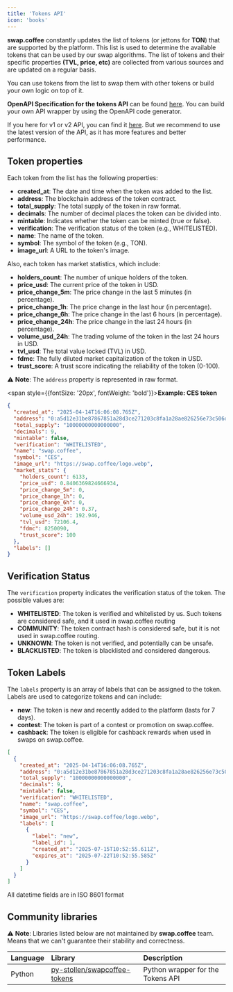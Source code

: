 ```yaml
---
title: 'Tokens API'
icon: 'books'
---
```


**swap.coffee** constantly updates the list of tokens (or jettons for  **TON**) that are supported by the platform.
This list is used to determine the available tokens that can be used by our swap algorithms.
The list of tokens and their specific properties **(TVL, price, etc)** are collected from various sources and are updated on a regular basis.

You can use tokens from the list to swap them with other tokens or build your own logic on top of it.

**OpenAPI Specification for the tokens API** can be found [here](https://tokens.swap.coffee/api/v3/swagger-ui). You can build your own API wrapper by using the OpenAPI code generator.

If you here for v1 or v2 API, you can find it [here](https://tokens.swap.coffee/docs). But we recommend to use the latest version of the API, as it has more features and better performance.

## Token properties

Each token from the list has the following properties:

- **created_at**: The date and time when the token was added to the list.
- **address**: The blockchain address of the token contract.
- **total_supply**: The total supply of the token in raw format.
- **decimals**: The number of decimal places the token can be divided into.
- **mintable**: Indicates whether the token can be minted (true or false).
- **verification**: The verification status of the token (e.g., WHITELISTED).
- **name**: The name of the token.
- **symbol**: The symbol of the token (e.g., TON).
- **image_url**: A URL to the token's image.

Also, each token has market statistics, which include:
- **holders_count**: The number of unique holders of the token.
- **price_usd**: The current price of the token in USD.
- **price_change_5m**: The price change in the last 5 minutes (in percentage).
- **price_change_1h**: The price change in the last hour (in percentage).
- **price_change_6h**: The price change in the last 6 hours (in percentage).
- **price_change_24h**: The price change in the last 24 hours (in percentage).
- **volume_usd_24h**: The trading volume of the token in the last 24 hours in USD.
- **tvl_usd**: The total value locked (TVL) in USD.
- **fdmc**: The fully diluted market capitalization of the token in USD.
- **trust_score**: A trust score indicating the reliability of the token (0-100).

⚠️ **Note**: The `address` property is represented in raw format.

<span style={{fontSize: '20px', fontWeight: 'bold'}}>**Example: CES token**</span>

```json
{
  "created_at": "2025-04-14T16:06:08.765Z",
  "address": "0:a5d12e31be87867851a28d3ce271203c8fa1a28ae826256e73c506d94d49edad",
  "total_supply": "10000000000000000",
  "decimals": 9,
  "mintable": false,
  "verification": "WHITELISTED",
  "name": "swap.coffee",
  "symbol": "CES",
  "image_url": "https://swap.coffee/logo.webp",
  "market_stats": {
    "holders_count": 6133,
    "price_usd": 0.8406369824666934,
    "price_change_5m": 0,
    "price_change_1h": 0,
    "price_change_6h": 0,
    "price_change_24h": 0.37,
    "volume_usd_24h": 192.946,
    "tvl_usd": 72106.4,
    "fdmc": 8250090,
    "trust_score": 100
  },
  "labels": []
}
```

## Verification Status

The `verification` property indicates the verification status of the token. The possible values are:
- **WHITELISTED**: The token is verified and whitelisted by us. Such tokens are considered safe, and it used in swap.coffee routing
- **COMMUNITY**: The token contract hash is considered safe, but it is not used in swap.coffee routing.
- **UNKNOWN**: The token is not verified, and potentially can be unsafe.
- **BLACKLISTED**: The token is blacklisted and considered dangerous.

## Token Labels

The `labels` property is an array of labels that can be assigned to the token. Labels are used to categorize tokens and can include:

- **new**: The token is new and recently added to the platform (lasts for 7 days).
- **contest**: The token is part of a contest or promotion on swap.coffee.
- **cashback**: The token is eligible for cashback rewards when used in swaps on swap.coffee.

```json
[
  {
    "created_at": "2025-04-14T16:06:08.765Z",
    "address": "0:a5d12e31be87867851a28d3ce271203c8fa1a28ae826256e73c506d94d49edad",
    "total_supply": "10000000000000000",
    "decimals": 9,
    "mintable": false,
    "verification": "WHITELISTED",
    "name": "swap.coffee",
    "symbol": "CES",
    "image_url": "https://swap.coffee/logo.webp",
    "labels": [
      {
        "label": "new",
        "label_id": 1,
        "created_at": "2025-07-15T10:52:55.611Z",
        "expires_at": "2025-07-22T10:52:55.585Z"
      }
    ]
  }
]
```
All datetime fields are in ISO 8601 format

## Community libraries

⚠️ **Note**: Libraries listed below are not maintained by **swap.coffee** team. Means that we can't guarantee their stability and correctness.

| Language | Library                                                                         | Description                       |
|:---------|:--------------------------------------------------------------------------------|:----------------------------------|
| Python   | [py-stollen/swapcoffee-tokens](https://github.com/py-stollen/swapcoffee-tokens) | Python wrapper for the Tokens API |       Wrapper for legacy v2 API. |
